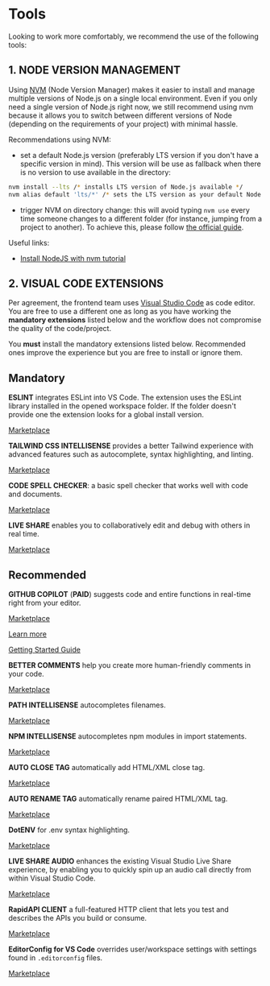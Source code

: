 
<Meta title="Docs/Tools" />

# Tools

Looking to work more comfortably, we recommend the use of the following tools:

## 1. NODE VERSION MANAGEMENT

Using [NVM](https://github.com/nvm-sh/nvm) (Node Version Manager) makes it easier to install and manage multiple versions of Node.js on a single local environment. Even if you only need a single version of Node.js right now, we still recommend using nvm because it allows you to switch between different versions of Node (depending on the requirements of your project) with minimal hassle.

Recommendations using NVM:

- set a default Node.js version (preferably LTS version if you don't have a specific version in mind). This version will be use as fallback when there is no version to use available in the directory:

```bash
nvm install --lts /* installs LTS version of Node.js available */
nvm alias default 'lts/*' /* sets the LTS version as your default Node.js version */
```

- trigger NVM on directory change: this will avoid typing `nvm use` every time someone changes to a different folder (for instance, jumping from a project to another). To achieve this, please follow [the official guide](https://github.com/nvm-sh/nvm#deeper-shell-integration).

Useful links:
- [Install NodeJS with nvm tutorial](https://heynode.com/tutorial/install-nodejs-locally-nvm)

## 2. VISUAL CODE EXTENSIONS

Per agreement, the frontend team uses [Visual Studio Code](https://code.visualstudio.com/) as code editor. You are free to use a different one as long as you have working the **mandatory extensions** listed below and the workflow does not compromise the quality of the code/project.

You **must** install the mandatory extensions listed below. Recommended ones improve the experience but you are free to install or ignore them.

## Mandatory

**ESLINT** integrates ESLint into VS Code. The extension uses the ESLint library installed in the opened workspace folder. If the folder doesn't provide one the extension looks for a global install version.

[Marketplace](https://marketplace.visualstudio.com/items?itemName=dbaeumer.vscode-eslint)

**TAILWIND CSS INTELLISENSE** provides a better Tailwind experience with advanced features such as autocomplete, syntax highlighting, and linting.

[Marketplace](https://marketplace.visualstudio.com/items?itemName=bradlc.vscode-tailwindcss)

**CODE SPELL CHECKER**: a basic spell checker that works well with code and documents.

[Marketplace](https://marketplace.visualstudio.com/items?itemName=streetsidesoftware.code-spell-checker)


**LIVE SHARE** enables you to collaboratively edit and debug with others in real time.

[Marketplace](https://marketplace.visualstudio.com/items?itemName=MS-vsliveshare.vsliveshare)



## Recommended

**GITHUB COPILOT** (**PAID**) suggests code and entire functions in real-time right from your editor.

[Marketplace](https://marketplace.visualstudio.com/items?itemName=GitHub.copilot)

[Learn more](github.com/features/copilot)

[Getting Started Guide](https://docs.github.com/en/copilot/getting-started-with-github-copilot/getting-started-with-github-copilot-in-visual-studio-code)


**BETTER COMMENTS** help you create more human-friendly comments in your code.

[Marketplace](https://marketplace.visualstudio.com/items?itemName=aaron-bond.better-comments)


**PATH INTELLISENSE** autocompletes filenames.

[Marketplace](https://marketplace.visualstudio.com/items?itemName=christian-kohler.path-intellisense)


**NPM INTELLISENSE** autocompletes npm modules in import statements.

[Marketplace](https://marketplace.visualstudio.com/items?itemName=christian-kohler.npm-intellisense)


**AUTO CLOSE TAG** automatically add HTML/XML close tag.

[Marketplace](https://marketplace.visualstudio.com/items?itemName=formulahendry.auto-close-tag)


**AUTO RENAME TAG** automatically rename paired HTML/XML tag.

[Marketplace](https://marketplace.visualstudio.com/items?itemName=formulahendry.auto-rename-tag)


**DotENV** for .env syntax highlighting.

[Marketplace](https://marketplace.visualstudio.com/items?itemName=mikestead.dotenv)


**LIVE SHARE AUDIO** enhances the existing Visual Studio Live Share experience, by enabling you to quickly spin up an audio call directly from within Visual Studio Code.

[Marketplace](https://marketplace.visualstudio.com/items?itemName=MS-vsliveshare.vsliveshare-audio)


**RapidAPI CLIENT** a full-featured HTTP client that lets you test and describes the APIs you build or consume.

[Marketplace](https://marketplace.visualstudio.com/items?itemName=RapidAPI.vscode-rapidapi-client)

**EditorConfig for VS Code** overrides user/workspace settings with settings found in `.editorconfig` files.

[Marketplace](https://marketplace.visualstudio.com/items?itemName=EditorConfig.EditorConfig)

